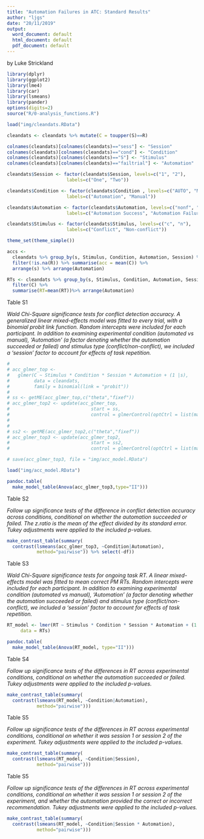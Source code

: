 ```yaml
---
title: "Automation Failures in ATC: Standard Results"
author: "ljgs"
date: "20/11/2019"
output:
  word_document: default
  html_document: default
  pdf_document: default
---
```

by Luke Strickland

```r

library(dplyr)
library(ggplot2)
library(lme4)
library(car)
library(lsmeans)
library(pander)
options(digits=2)
source("R/0-analysis_functions.R")

load("img/cleandats.RData")

cleandats <- cleandats %>% mutate(C = toupper(S)==R)

colnames(cleandats)[colnames(cleandats)=="sess"] <- "Session"
colnames(cleandats)[colnames(cleandats)=="cond"] <- "Condition"
colnames(cleandats)[colnames(cleandats)=="S"] <- "Stimulus"
colnames(cleandats)[colnames(cleandats)=="failtrial"] <- "Automation"

cleandats$Session <- factor(cleandats$Session, levels=c("1", "2"),
                      labels=c("One", "Two"))

cleandats$Condition <- factor(cleandats$Condition , levels=c("AUTO", "MANUAL"),
                      labels=c("Automation", "Manual"))

cleandats$Automation <- factor(cleandats$Automation, levels=c("nonf", "fail"),
                      labels=c("Automation Success", "Automation Failure"))

cleandats$Stimulus <- factor(cleandats$Stimulus, levels=c("c", "n"),
                      labels=c("Conflict", "Non-conflict"))

theme_set(theme_simple())

accs <-
  cleandats %>% group_by(s, Stimulus, Condition, Automation, Session) %>% 
  filter(!is.na(R)) %>% summarise(acc = mean(C)) %>%
  arrange(s) %>% arrange(Automation)

RTs <- cleandats %>% group_by(s, Stimulus, Condition, Automation, Session) %>% 
  filter(C) %>% 
  summarise(RT=mean(RT))%>% arrange(Automation)

```

Table S1

*Wald Chi-Square significance tests for conflict detection accuracy. A generalized linear
mixed-effects model was fitted to every trial, with a binomial probit link 
function. Random intercepts were included for each
participant. In addition to examining experimental condition (automated vs manual),
'Automation' (a factor denoting whether the automation succeeded or failed)
and stimulus type (conflict/non-conflict), 
we included a 'session' factor to account for
effects of task repetition.*

```r
# 
# acc_glmer_top <-
#   glmer(C ~ Stimulus * Condition * Session * Automation + (1 |s),
#         data = cleandats,
#         family = binomial(link = "probit"))
# 
# ss <- getME(acc_glmer_top,c("theta","fixef"))
# acc_glmer_top2 <- update(acc_glmer_top,
#                              start = ss,
#                              control = glmerControl(optCtrl = list(maxfun = 2e4)))
# 
# 
# ss2 <- getME(acc_glmer_top2,c("theta","fixef"))
# acc_glmer_top3 <- update(acc_glmer_top2,
#                              start = ss2,
#                              control = glmerControl(optCtrl = list(maxfun = 2e5)))

# save(acc_glmer_top3, file = "img/acc_model.RData")

load("img/acc_model.RData")

pandoc.table(
  make_model_table(Anova(acc_glmer_top3,type="II")))

```

Table S2

*Follow up significance tests of the difference in conflict detection accuracy
across conditions, conditional on whether the automation succeeded or failed. 
The z.ratio is the mean of the effect divided by its standard error.
Tukey adjustments were applied to the included p-values.*

```r
make_contrast_table(summary(
  contrast(lsmeans(acc_glmer_top3, ~Condition|Automation), 
           method="pairwise")) %>% select(-df))

```


Table S3

*Wald Chi-Square significance tests for ongoing task RT. A linear
mixed-effects model was fitted to mean correct PM RTs. Random intercepts were included for each
participant. In addition to examining experimental condition (automated vs manual),
'Automation' (a factor denoting whether the automation succeeded or failed)
and stimulus type (conflict/non-conflict), 
we included a 'session' factor to account for
effects of task repetition.*

```r

RT_model <- lmer(RT ~ Stimulus * Condition * Session * Automation + (1 |s),
     data = RTs)

pandoc.table(
  make_model_table(Anova(RT_model, type="II")))

```

Table S4

*Follow up significance tests of the differences in RT across
experimental conditions, conditional on whether the automation
succeeded or failed. Tukey adjustments were applied to the included p-values.*

```r

make_contrast_table(summary(
  contrast(lsmeans(RT_model, ~Condition|Automation), 
           method="pairwise")))

```

Table S5

*Follow up significance tests of the differences in RT across
experimental conditions, conditional on whether it was session 1 
or session 2 of the experiment. Tukey adjustments were applied to the included p-values.*


```r
make_contrast_table(summary(
  contrast(lsmeans(RT_model, ~Condition|Session),
           method="pairwise")))

```


Table S5

*Follow up significance tests of the differences in RT across
experimental conditions, conditional on whether it was session 1 
or session 2 of the experiment, and
whether the automation provided the correct or incorrect
recommendation. Tukey adjustments were applied to the included p-values.*

```r
make_contrast_table(summary(
  contrast(lsmeans(RT_model, ~Condition|Session * Automation),
           method="pairwise")))

```
